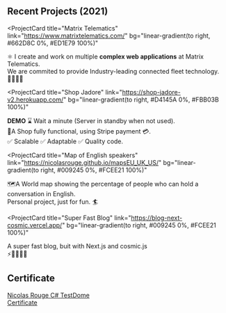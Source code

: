 ## Recent Projects (2021)

<ProjectCard
  title="Matrix Telematics"
  link="https://www.matrixtelematics.com/"
  bg="linear-gradient(to right, #662D8C 0%, #ED1E79 100%)"
>
  ⚛ I create and work on multiple <b>complex web applications</b> at
  Matrix Telematics.
    <br />
  We are commited to provide Industry-leading connected fleet technology. 
    <br />
  🚕🚚🚙🚁 
  <br />
</ProjectCard>

<ProjectCard
  title="Shop Jadore"
  link="https://shop-jadore-v2.herokuapp.com/"
  bg="linear-gradient(to right, #D4145A 0%, #FBB03B 100%)"
>
  <b>DEMO</b> ⌛ Wait a minute (Server in standby when not used).
  <br />
  🛒A Shop fully functional, using Stripe payment 💳.
  <br />
  ✅ Scalable ✅ Adaptable ✅ Quality code.
</ProjectCard>

<ProjectCard
  title="Map of English speakers"
  link="https://nicolasrouge.github.io/mapsEU_UK_US/"
  bg="linear-gradient(to right, #009245 0%, #FCEE21 100%)"
>
  🗺️A World map showing the percentage of people who can hold a conversation in English. 
  <br/>Personal project, just for fun. 🏄 
</ProjectCard>

<ProjectCard
  title="Super Fast Blog"
  link="https://blog-next-cosmic.vercel.app/"
  bg="linear-gradient(to right, #009245 0%, #FCEE21 100%)"
>
 A super fast blog, buit with Next.js and cosmic.js 
 <br/>⚡️🏃🏻💨💨
</ProjectCard>


## Certificate

<a href="https://app.testdome.com/cert/014e1a880ad7419f87dc9bacfab65d20" class="testdome-certificate-stamp silver"><span class="testdome-certificate-name">Nicolas Rouge
</span><span class="testdome-certificate-test-name">C# </span><span class="testdome-certificate-card-logo">TestDome<br />Certificate</span></a>

